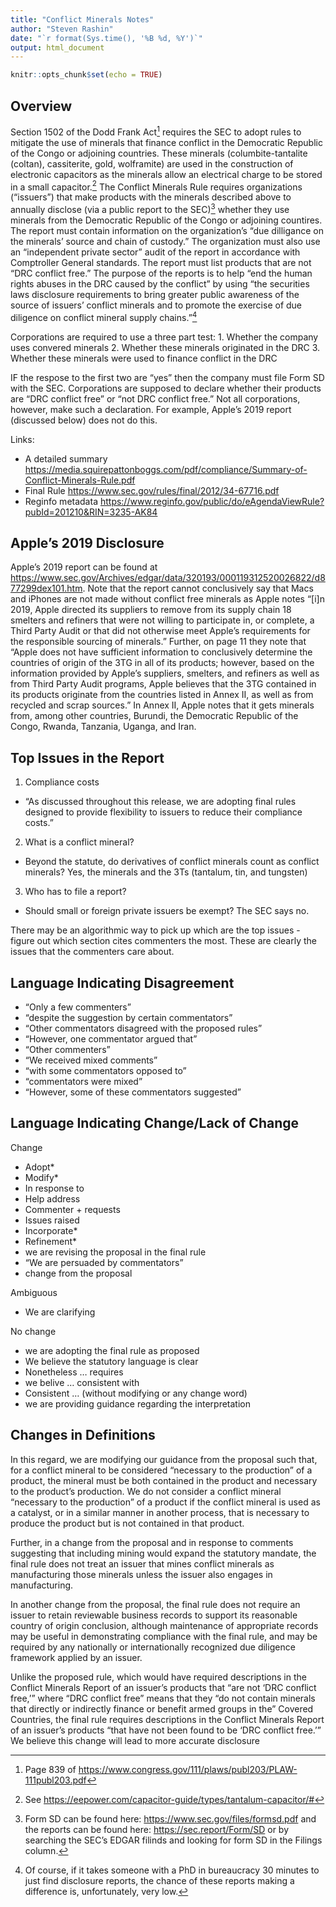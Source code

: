 ```yaml
---
title: "Conflict Minerals Notes"
author: "Steven Rashin"
date: "`r format(Sys.time(), '%B %d, %Y')`"
output: html_document
---
```


```r
knitr::opts_chunk$set(echo = TRUE)
```

## Overview

Section 1502 of the Dodd Frank Act^[Page 839 of <https://www.congress.gov/111/plaws/publ203/PLAW-111publ203.pdf>] requires the SEC to adopt rules to mitigate the use of minerals that finance conflict in the Democratic Republic of the Congo or adjoining countries.  These minerals (columbite-tantalite (coltan), cassiterite, gold, wolframite) are used in the construction of electronic capacitors as the minerals allow an electrical charge to be stored in a small capacitor.^[See <https://eepower.com/capacitor-guide/types/tantalum-capacitor/#>]  The Conflict Minerals Rule requires organizations ("issuers") that make products with the minerals described above to annually disclose (via a public report to the SEC)^[Form SD can be found here: <https://www.sec.gov/files/formsd.pdf> and the reports can be found here: <https://sec.report/Form/SD> or by searching the SEC's EDGAR filinds and looking for form SD in the Filings column.] whether they use minerals from the Democratic Republic of the Congo or adjoining countires.  The report must contain information on the organization's "due dilligance on the minerals' source and chain of custody."  The organization must also use an "independent private sector" audit of the report in accordance with Comptroller General standards.  The report must list products that are not "DRC conflict free."  The purpose of the reports is to help "end the human rights abuses in the DRC caused by the conflict" by using "the securities laws disclosure requirements to bring greater public awareness of the source of issuers' conflict minerals and to promote the exercise of due diligence on conflict mineral supply chains."^[Of course, if it takes someone with a PhD in bureaucracy 30 minutes to just find disclosure reports, the chance of these reports making a difference is, unfortunately, very low.]

Corporations are required to use a three part test:
1. Whether the company uses convered minerals 
2. Whether these minerals originated in the DRC
3. Whether these minerals were used to finance conflict in the DRC

IF the respose to the first two are "yes" then the company must file Form SD with the SEC. Corporations are supposed to declare whether their products are "DRC conflict free" or "not DRC conflict free."  Not all corporations, however, make such a declaration.  For example, Apple's 2019 report (discussed below) does not do this.

Links:

* A detailed summary <https://media.squirepattonboggs.com/pdf/compliance/Summary-of-Conflict-Minerals-Rule.pdf>
* Final Rule <https://www.sec.gov/rules/final/2012/34-67716.pdf>
* Reginfo metadata <https://www.reginfo.gov/public/do/eAgendaViewRule?pubId=201210&RIN=3235-AK84>

## Apple's 2019 Disclosure 

Apple's 2019 report can be found at <https://www.sec.gov/Archives/edgar/data/320193/000119312520026822/d877299dex101.htm>.  Note that the report cannot conclusively say that Macs and iPhones are not made without conflict free minerals as Apple notes "[i]n 2019, Apple directed its suppliers to remove from its supply chain 18 smelters and refiners that were not willing to participate in, or complete, a Third Party Audit or that did not otherwise meet Apple’s requirements for the responsible sourcing of minerals." Further, on page 11 they note that "Apple does not have sufficient information to conclusively determine the countries of origin of the 3TG in all of its products; however, based on the information provided by Apple’s suppliers, smelters, and refiners as well as from Third Party Audit programs, Apple believes that the 3TG contained in its products originate from the countries listed in Annex II, as well as from recycled and scrap sources."  In Annex II, Apple notes that it gets minerals from, among other countries, Burundi, the Democratic Republic of the Congo, Rwanda, Tanzania, Uganga, and Iran.

## Top Issues in the Report

1. Compliance costs 
  * "As discussed throughout this release, we are adopting final rules designed to provide flexibility to issuers to reduce their compliance costs."

2. What is a conflict mineral?
  * Beyond the statute, do derivatives of conflict minerals count as conflict minerals?  Yes, the minerals and the 3Ts (tantalum, tin, and tungsten)
  
3. Who has to file a report? 
  * Should small or foreign private issuers be exempt? The SEC says no.

There may be an algorithmic way to pick up which are the top issues - figure out which section cites commenters the most.  These are clearly the issues that the commenters care about.


<!-- 
4.  Should the terms “contract to manufacture,” “necessary to the functionality” of a product, and “necessary to the production” of a product be defined?
-->

## Language Indicating Disagreement

* "Only a few commenters"
* "despite the suggestion by certain commentators"
* "Other commentators disagreed with the proposed rules"
* "However, one commentator argued that"
* "Other commenters"
* "We received mixed comments"
* "with some commentators opposed to"
* "commentators were mixed"
* "However, some of these commentators suggested"

## Language Indicating Change/Lack of Change

Change  

* Adopt* 
* Modify*
* In response to
* Help address
* Commenter + requests
* Issues raised
* Incorporate*
* Refinement*
* we are revising the proposal in the final rule
* "We are persuaded by commentators"
* change from the proposal

Ambiguous 

* We are clarifying

No change

* we are adopting the final rule as proposed
* We believe the statutory language is clear
* Nonetheless ... requires 
* we belive ... consistent with 
* Consistent ... (without modifying or any change word)
* we are providing guidance regarding the interpretation 


## Changes in Definitions

<!-- “contract to manufacture,” “necessary to the functionality” of a product, and “necessary to the production” of a product are not defined -->


In this regard, we are modifying our guidance from the proposal such that, for a conflict mineral to be considered “necessary to the production” of a product, the mineral must be both contained in the product and necessary to the product’s production. We do not consider a conflict mineral “necessary to the production” of a product if the conflict mineral is used as a catalyst, or in a similar manner in another process, that is necessary to produce the product but is not contained in that product. 

Further, in a change from the proposal and in response to comments suggesting that including mining would expand the statutory mandate, the final rule does not treat an issuer that mines conflict minerals as manufacturing those minerals unless the issuer also engages in manufacturing. 

In another change from the proposal, the final rule does not require an issuer to retain reviewable business records to support its reasonable country of origin conclusion, although maintenance of appropriate records may be useful in demonstrating compliance with the final rule, and may be required by any nationally or internationally recognized due diligence framework applied by an issuer. 

Unlike the proposed rule, which would have required descriptions in the Conflict
Minerals Report of an issuer’s products that “are not ‘DRC conflict free,’” where “DRC
conflict free” means that they “do not contain minerals that directly or indirectly finance
or benefit armed groups in the” Covered Countries, the final rule requires descriptions in
the Conflict Minerals Report of an issuer’s products “that have not been found to be
‘DRC conflict free.’” We believe this change will lead to more accurate disclosure
